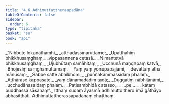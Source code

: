```yaml
---
title: "4.6 Adhimuttattheraapadāna"
tableOfContents: false
sidebar:
  order: 6
type: "tipitaka"
basket: "su"
book: "ap1"
---
```



<DynamicBreadcrumb />

<Division number="84" book="ap1" bookNo="20" page="98">

<Paragraph number="1166" type="verses" book="ap1">
_“Nibbute lokanāthamhi,_  
_atthadassīnaruttame;_  
_Upaṭṭhahiṃ bhikkhusaṃghaṃ,_  
_vippasannena cetasā._  

</Paragraph>

</Division>
<Division number="85" book="ap1" bookNo="20" page="98">

<Paragraph number="1167" type="verses" book="ap1">
_Nimantetvā bhikkhusaṃghaṃ,_  
_Ujubhūtaṃ samāhitaṃ;_  
_Ucchunā maṇḍapaṃ katvā,_  
_Bhojesiṃ saṃghamuttamaṃ._  

</Paragraph>

</Division>
<Division number="86" book="ap1" bookNo="20" page="98">

<Paragraph number="1168" type="verses" book="ap1">
_Yaṃ yaṃ yonupapajjāmi,_  
_devattaṃ atha mānusaṃ;_  
_Sabbe satte abhibhomi,_  
_puññakammassidaṃ phalaṃ._  

</Paragraph>

</Division>
<Division number="87" book="ap1" bookNo="20" page="98">

<Paragraph number="1169" type="verses" book="ap1">
_Aṭṭhārase kappasate,_  
_yaṃ dānamadadiṃ tadā;_  
_Duggatiṃ nābhijānāmi,_  
_ucchudānassidaṃ phalaṃ._  

</Paragraph>

</Division>
<Division number="88" book="ap1" bookNo="20" page="98">

<Paragraph number="1170" type="verses" book="ap1">
_Paṭisambhidā catasso,_  
_ …pe… _  
_kataṃ buddhassa sāsanaṃ”._  

</Paragraph>

<Paragraph number="1171" book="ap1">
Itthaṃ sudaṃ āyasmā adhimutto thero imā gāthāyo abhāsitthāti.

</Paragraph>
</Division>

<Paragraph number="1172" type="center" book="ap1">
Adhimuttattherassāpadānaṃ chaṭṭhaṃ.
</Paragraph>